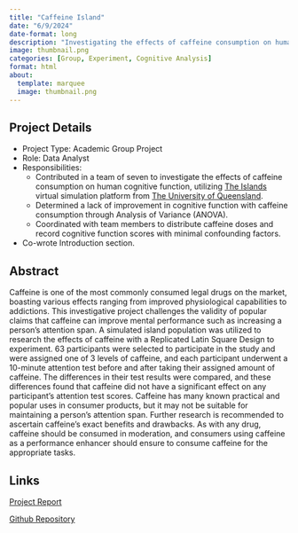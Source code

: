 ---
title: "Caffeine Island"
date: "6/9/2024"
date-format: long
description: "Investigating the effects of caffeine consumption on human cognitive function."
image: thumbnail.png
categories: [Group, Experiment, Cognitive Analysis]
format: html
about:
  template: marquee
  image: thumbnail.png
---

## Project Details

  - Project Type: Academic Group Project
  - Role: Data Analyst
  - Responsibilities:
    - Contributed in a team of seven to investigate the effects of caffeine consumption on human cognitive function, utilizing [The Islands](https://islands.smp.uq.edu.au/login.php) virtual simulation platform from [The University of Queensland](https://www.uq.edu.au/).
    - Determined a lack of improvement in cognitive function with caffeine consumption through Analysis of Variance (ANOVA).
    - Coordinated with team members to distribute caffeine doses and record cognitive function scores with minimal confounding factors.
  - Co-wrote Introduction section.

## Abstract

Caffeine is one of the most commonly consumed legal drugs on the market, boasting various effects ranging from improved physiological capabilities to addictions. This investigative project challenges the validity of popular claims that caffeine can improve mental performance such as increasing a person’s attention span. A simulated island population was utilized to research the effects of caffeine with a Replicated Latin Square Design to experiment. 63 participants were selected to participate in the study and were assigned one of 3 levels of caffeine, and each participant underwent a 10-minute attention test before and after taking their assigned amount of caffeine. The differences in their test results were compared, and these differences found that caffeine did not have a significant effect on any participant’s attention test scores. Caffeine has many known practical and popular uses in consumer products, but it may not be suitable for maintaining a person’s attention span. Further research is recommended to ascertain caffeine’s exact benefits and drawbacks. As with any drug, caffeine should be consumed in moderation, and consumers using caffeine as a performance enhancer should ensure to consume caffeine for the appropriate tasks.

## Links

[Project Report](island-caffeine-report.pdf)

[Github Repository](https://github.com/odspro-ucla/caffeine-island)
